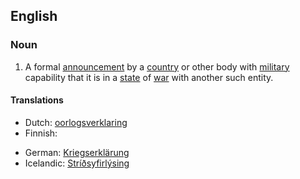==English==

===Noun===
{{wikipedia}}
{{en-noun|sg=[[declaration]] of [[war]]|declarations of war}}

# A formal [[announcement]] by a [[country]] or other body with [[military]] capability that it is in a [[state]] of [[war]] with another such entity.

====Translations====
{{trans-top|a formal announcement by an entity that it is in a state of war with another entity}}
* Dutch: [[oorlogsverklaring]] {{f}}
* Finnish: {{t|fi|sodanjulistus}}
{{trans-mid}}
* German: [[Kriegserklärung]] {{f}}
* Icelandic: [[Stríðsyfirlýsing]] {{f}}
{{trans-bottom}}